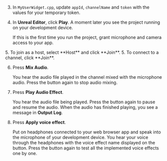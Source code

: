 <PlatformWrapper platform="unreal">

3. In `MyUserWidget.cpp`, update `appId`, `channelName` and `token` with the values for your temporary token.

4. In **Unreal Editor**, click **Play**. A moment later you see the project running on your development device.

    If this is the first time you run the project, grant microphone and camera access to your app.

<ProductWrapper notAllowed="video-calling">
5. To join as a host, select **Host** and click **Join**.
</ProductWrapper>

<ProductWrapper product="video-calling">
5. To connect to a channel, click **Join**.
</ProductWrapper>

6. Press **Mix Audio**.

    You hear the audio file played in the channel mixed with the microphone audio. Press the button again to stop audio mixing.

7. Press **Play Audio Effect**.

    You hear the audio file being played. Press the button again to pause and resume the audio. When the audio has finished playing, you see a message in **Output Log**.

8. Press **Apply voice effect**.

    Put on headphones connected to your web browser app and speak into the microphone of your development device. You hear your voice through the headphones with the voice effect name displayed on the button. Press the button again to test all the implemented voice effects one by one.
</PlatformWrapper>